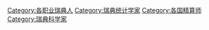 [[Category:各职业瑞典人|Category:各职业瑞典人]]
[[Category:瑞典统计学家|Category:瑞典统计学家]]
[[Category:各国精算师|Category:各国精算师]]
[[Category:瑞典科学家|Category:瑞典科学家]]